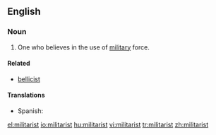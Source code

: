 ==English==
===Noun===
{{en-noun}}

#One who believes in the use of [[military]] force.

====Related====
* [[bellicist]]

====Translations====
{{trans-top|one who believes in military force}}
*Spanish: {{t|es|militarista|m|f}}
{{trans-mid}}
{{trans-bottom}}

[[el:militarist]]
[[io:militarist]]
[[hu:militarist]]
[[vi:militarist]]
[[tr:militarist]]
[[zh:militarist]]